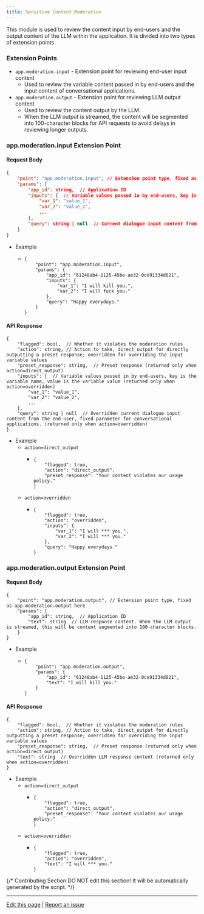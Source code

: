 ```yaml
---
title: Sensitive Content Moderation
---
```


This module is used to review the content input by end-users and the output content of the LLM within the application. It is divided into two types of extension points.

### Extension Points

* `app.moderation.input` - Extension point for reviewing end-user input content
  * Used to review the variable content passed in by end-users and the input content of conversational applications.
* `app.moderation.output` - Extension point for reviewing LLM output content
  * Used to review the content output by the LLM.
  * When the LLM output is streamed, the content will be segmented into 100-character blocks for API requests to avoid delays in reviewing longer outputs.

### app.moderation.input Extension Point

#### Request Body

```json
{
    "point": "app.moderation.input", // Extension point type, fixed as app.moderation.input here
    "params": {
        "app_id": string,  // Application ID
        "inputs": {  // Variable values passed in by end-users, key is the variable name, value is the variable value
            "var_1": "value_1",
            "var_2": "value_2",
            ...
        },
        "query": string | null  // Current dialogue input content from the end-user, fixed parameter for conversational applications.
    }
}
```

* Example
  * ```
    {
        "point": "app.moderation.input",
        "params": {
            "app_id": "61248ab4-1125-45be-ae32-0ce91334d021",
            "inputs": {
                "var_1": "I will kill you.",
                "var_2": "I will fuck you."
            },
            "query": "Happy everydays."
        }
    }
    ```

#### API Response

```
{
    "flagged": bool,  // Whether it violates the moderation rules
    "action": string, // Action to take, direct_output for directly outputting a preset response; overridden for overriding the input variable values
    "preset_response": string,  // Preset response (returned only when action=direct_output)
    "inputs": {  // Variable values passed in by end-users, key is the variable name, value is the variable value (returned only when action=overridden)
        "var_1": "value_1",
        "var_2": "value_2",
        ...
    },
    "query": string | null  // Overridden current dialogue input content from the end-user, fixed parameter for conversational applications. (returned only when action=overridden)
}
```

* Example
  * `action=direct_output`
    * ```
      {
          "flagged": true,
          "action": "direct_output",
          "preset_response": "Your content violates our usage policy."
      }
      ```
  * `action=overridden`
    * ```
      {
          "flagged": true,
          "action": "overridden",
          "inputs": {
              "var_1": "I will *** you.",
              "var_2": "I will *** you."
          },
          "query": "Happy everydays."
      }
      ```

### app.moderation.output Extension Point

#### Request Body

```
{
    "point": "app.moderation.output", // Extension point type, fixed as app.moderation.output here
    "params": {
        "app_id": string,  // Application ID
        "text": string  // LLM response content. When the LLM output is streamed, this will be content segmented into 100-character blocks.
    }
}
```

* Example
  * ```
    {
        "point": "app.moderation.output",
        "params": {
            "app_id": "61248ab4-1125-45be-ae32-0ce91334d021",
            "text": "I will kill you."
        }
    }
    ```

#### API Response

```
{
    "flagged": bool,  // Whether it violates the moderation rules
    "action": string, // Action to take, direct_output for directly outputting a preset response; overridden for overriding the input variable values
    "preset_response": string,  // Preset response (returned only when action=direct_output)
    "text": string  // Overridden LLM response content (returned only when action=overridden)
}
```

* Example
  * `action=direct_output`
    * ```
      {
          "flagged": true,
          "action": "direct_output",
          "preset_response": "Your content violates our usage policy."
      }
      ```
  * `action=overridden`
    * ```
      {
          "flagged": true,
          "action": "overridden",
          "text": "I will *** you."
      }
      ```

{/*
Contributing Section
DO NOT edit this section!
It will be automatically generated by the script.
*/}

---

[Edit this page](https://github.com/langgenius/dify-docs/edit/main/en/guides/extension/api-based-extension/moderation.mdx) | [Report an issue](https://github.com/langgenius/dify-docs/issues/new?title=Documentation%20Issue%3A%20at&body=%23%23%20Issue%20Description%0A%3C%21--%20Please%20briefly%20describe%20the%20issue%20you%20found%20--%3E%0A%0A%23%23%20Page%20Link%0Ahttps%3A%2F%2Fgithub.com%2Flanggenius%2Fdify-docs%2Fblob%2Fmain%2Fen/guides/extension/api-based-extension%2Fmoderation.mdx%0A%0A%23%23%20Suggested%20Changes%0A%3C%21--%20If%20you%20have%20specific%20suggestions%20for%20changes%2C%20please%20describe%20them%20here%20--%3E%0A%0A%3C%21--%20Thank%20you%20for%20helping%20improve%20our%20documentation%21%20--%3E)

